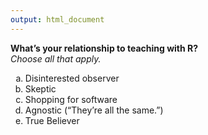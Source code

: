 ```yaml
---
output: html_document
---
```


**What's your relationship to teaching with R?**  
*Choose all that apply.*


a. Disinterested observer
#. Skeptic
#. Shopping for software
#. Agnostic ("They're all the same.")
#. True Believer